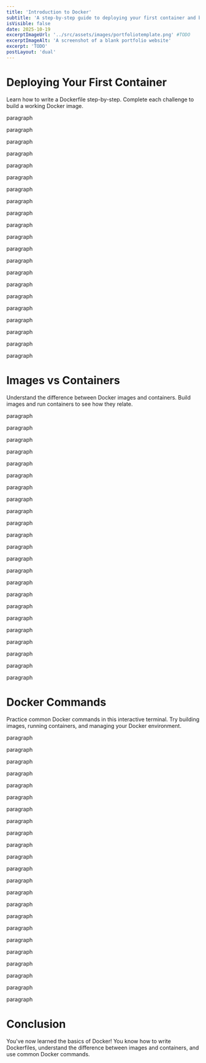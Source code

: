 ```yaml
---
title: 'Introduction to Docker'
subtitle: 'A step-by-step guide to deploying your first container and beyond.'
isVisible: false
date: 2025-10-19
excerptImageUrl: '../src/assets/images/portfoliotemplate.png' #TODO
excerptImageAlt: 'A screenshot of a blank portfolio website'
excerpt: 'TODO'
postLayout: 'dual'
---
```



# Deploying Your First Container

Learn how to write a Dockerfile step-by-step. Complete each challenge to build a working Docker image.

<DockerfilePlayground client:visible />

paragraph

paragraph

paragraph

paragraph

paragraph

paragraph

paragraph

paragraph

paragraph

paragraph

paragraph

paragraph

paragraph

paragraph

paragraph

paragraph

paragraph

paragraph

paragraph

paragraph

paragraph

# Images vs Containers

Understand the difference between Docker images and containers. Build images and run containers to see how they relate.

<ImageContainerDemo client:visible />

paragraph

paragraph

paragraph

paragraph

paragraph

paragraph

paragraph

paragraph

paragraph

paragraph

paragraph

paragraph

paragraph

paragraph

paragraph

paragraph

paragraph

paragraph

paragraph

paragraph

paragraph

paragraph

paragraph

# Docker Commands

Practice common Docker commands in this interactive terminal. Try building images, running containers, and managing your Docker environment.

<DockerTerminal client:visible />

paragraph

paragraph

paragraph

paragraph

paragraph

paragraph

paragraph

paragraph

paragraph

paragraph

paragraph

paragraph

paragraph

paragraph

paragraph

paragraph

paragraph

paragraph

paragraph

paragraph

paragraph

paragraph

paragraph

# Conclusion

You've now learned the basics of Docker! You know how to write Dockerfiles, understand the difference between images and containers, and use common Docker commands.
